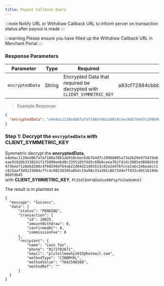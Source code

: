 ```yaml
---
title: Payout Callback Query
---
```



:::note
Notify URL or Withdraw Callback URL to inform server on transaction status after payout is made
:::

:::warning
Please ensure you have filled up the Withdraw Callback URL in Merchant Portal
:::

### Response Parameters

| Parameter   | Type   | Required | Example              |
| ----------- | ------ | -------- | -------------------- |
| `encryptedData` | String | Encrypted Data that required be decrypted with `CLIENT_SYMMETRIC_KEY` | a83cf72884cbbb....3ddf0744646e0cf0b482 |

> Example Response

```json
{
  "encryptedData": "e4e9ac1120ed867a7af108af8b1ab918cbec6db7b4d7c29908085a73e2b29e97547da6eae91928b3330241f1fb898eebd8c3355105fdd5c68b6ceea761f41dc3085ed888d3c0473beef128ebd208c4f60299df64a622d04d21d81513c02e2d47bfcce2a6c246eabcc1c823aaf3d9133004cf7c4c08236395a05dc19a98c33a301c8b73d4e7fd33cd911619de86dfdb45",
}
```

### Step 1: Decrypt the `encryptedData` with CLIENT_SYMMETRIC_KEY

Symmetric decrypt the **encryptedData**,  `e4e9ac1120ed867a7af108af8b1ab918cbec6db7b4d7c29908085a73e2b29e97547da6eae91928b3330241f1fb898eebd8c3355105fdd5c68b6ceea761f41dc3085ed888d3c0473beef128ebd208c4f60299df64a622d04d21d81513c02e2d47bfcce2a6c246eabcc1c823aaf3d9133004cf7c4c08236395a05dc19a98c33a301c8b73d4e7fd33cd911619de86dfdb45`  
with **CLIENT_SYMMETRIC_KEY**, `PCd1dlEmFnBXaVce06Pzp7Vike0oHnVJ`

The result is in plaintext as

```
{
  "message": "Success",
  "data": {
      "status": "PENDING",
      "transaction": {
          "id": 10025,
          "amountWithdraw": 0,
          "confirmedAt": 0,
          "commissionFee": 0
      },
      "recipient": {
          "name": "Leon Tan",
          "phone": "0172782671",
          "email": "plztellmewhy1015@hotmail.com",
          "methodType": "CIBBMYKL",
          "methodValue": "7042590588",
          "methodRef": ""      
      }
  }
}
```
